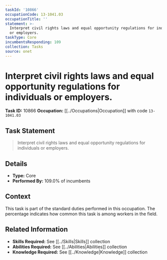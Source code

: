```yaml
---
taskId: '10866'
occupationCode: 13-1041.03
occupationTitle: ''
statement: >-
  Interpret civil rights laws and equal opportunity regulations for individuals
  or employers.
taskType: Core
incumbentsResponding: 109
collection: Tasks
source: onet
---
```

# Interpret civil rights laws and equal opportunity regulations for individuals or employers.

**Task ID:** 10866
**Occupation:** [[../Occupations|Occupation]] with code `13-1041.03`

## Task Statement

> Interpret civil rights laws and equal opportunity regulations for individuals or employers.

## Details

- **Type:** Core
- **Performed By:** 109.0% of incumbents

## Context

This task is part of the standard duties performed in this occupation. The percentage indicates how common this task is among workers in the field.

## Related Information

- **Skills Required:** See [[../Skills|Skills]] collection
- **Abilities Required:** See [[../Abilities|Abilities]] collection
- **Knowledge Required:** See [[../Knowledge|Knowledge]] collection
